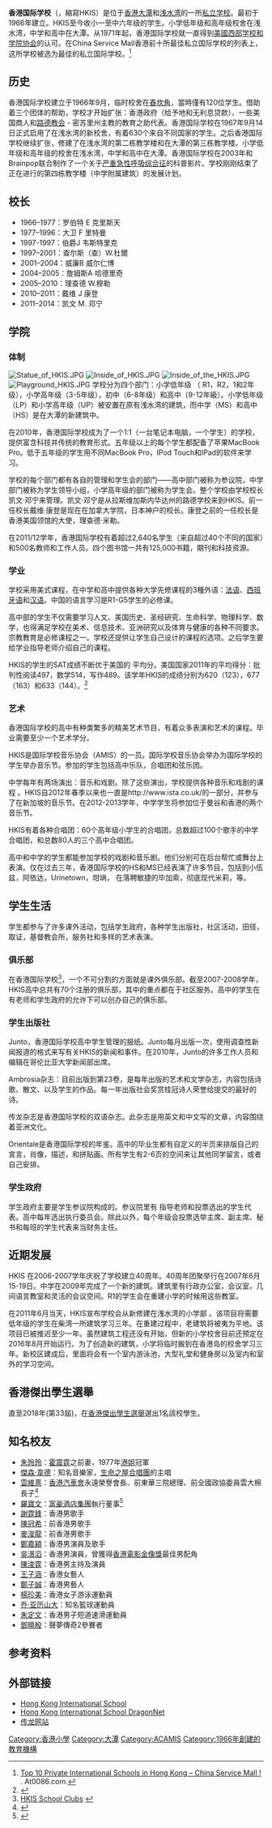 {{not|香港國際學校列表}}
{{Infobox school
| name = 香港国际学校<br>Hong Kong International School
| image = [[File:Hong_Kong_International_School.JPG|280px]]<br>香港國際學校正面景觀
| mission = ''Dedicating our minds to inquiry, our hearts to compassion, and our lives to service and global understanding. An American-style education grounded in the Christian faith and respecting the spiritual lives of all''
| established = 1966
| type = 私營日校（國際學校）
| affiliation = [[基督教|基督教]][[信義宗|信義宗]]
| grades = 小一至中六
| head of school = 凯文 M. 邓宁
| faculty = 250
| staff = 250
| students = 2,640+
| colors = 深红, 白,深蓝
| mascot = 龙
| free_label1 = 高中校长
| free_text1 = 派翠西亞·克里坎普<br>（Patricia Klekamp）
| free_label2 = 中学校长
| free_text2 = 保羅·帕沙蒙特<br>（Paul Passamonte）
| free_label3 = 小学高年级校长
| free_text3 = 布魯斯·凱爾許<br>（Bruce Kelsh）
| free_label4 = 小学低年级校长
| free_text4 = 馬雅·尼爾森<br>（Maya Nelson）
| free_label5 = 校园周边
| free_text5 = 私有校舍
| location = {{HK}}[[浅水湾|浅水湾]]和[[大潭_(香港)|大潭]]
| information = 
| website = [http://www.hkis.edu.hk/ 香港国际学校]
}}

'''香港国际学校'''（{{lang-en|Hong Kong International School}}，縮寫HKIS）是位于[[香港|香港]][[大潭_(香港)|大潭]]和[[浅水湾|浅水湾]]的一所[[私立学校|私立学校]]。最初于1966年建立。HKIS至今收小一至中六年级的学生。小学低年级和高年级校舍在浅水湾，中学和高中在大潭。从1971年起，香港国际学校就一直得到[[美國|美國]][[西部学校和学院协会|西部学校和学院协会]]的认可。在China Service Mail香港前十所最佳私立国际学校的列表上，这所学校被选为最佳的私立国际学校。<ref>[http://www.at0086.com/rank/en-us/20080129210013968.html Top 10 Private International Schools in Hong Kong – China Service Mall !] {{Wayback|url=http://www.at0086.com/rank/en-us/20080129210013968.html |date=20121127115750 }}. At0086.com.</ref>

==历史==
香港国际学校建立于1966年9月，临时校舍在[[舂坎角|舂坎角]]，當時僅有120位学生。借助着三个团体的帮助，学校才开始扩张：香港政府（给予地和无利息贷款）、一些美国商人和[[路德教会|路德教会]] - 密苏里州主教的教育之助代表。香港国际学校在1967年9月14日正式启用了在浅水湾的新校舍，有着630个来自不同国家的学生。之后香港国际学校继续扩张，修建了在浅水湾的第二栋教学楼和在大潭的第三栋教学楼。小学低年级和高年级的校舍在浅水湾，中学和高中在大潭。香港国际学校在2003年和Brainpop联合制作了一个关于[[严重急性呼吸综合征|严重急性呼吸综合征]]的科普影片。学校刚刚结束了正在进行的第四栋教学楼（中学附属建筑）的发展计划。

==校长==
*1966–1977：罗伯特 E 克里斯天
*1977–1996：大卫 F 里特曼
*1997-1997：伯爵J 韦斯特里克
*1997–2001：查尔斯（查）W.杜爾
*2001–2004：威廉B 威尔仁博
*2004–2005：詹姆斯A 哈德里奇
*2005–2010：理查德 W.穆勒
*2010–2011：戴维 J 康登
*2011–2014：凯文 M. 邓宁

==学院==
===体制===
[[File:Statue_of_HKIS.JPG|thumb]]
[[File:Inside_of_HKIS.JPG|thumb]]
[[File:Inside_of_the_HKIS.JPG|thumb]]
[[File:Playground_HKIS.JPG|thumb]]
学校分为四个部门：小学低年级 （ R1，R2，1和2年级），小学高年级（3-5年级），初中（6-8年级）和高中（9-12年級）。小学低年级（LP）和小学高年级（UP）被安置在原有浅水湾的建筑，而中学（MS）和高中（HS）是在大潭的新建筑中。

在2010年，香港国际学校成为了一个1:1（一台笔记本电脑，一个学生）的学校，提供富含科技并传统的教育形式。五年级以上的每个学生都配备了苹果MacBook Pro。低于五年级的学生用不同MacBook Pro，IPod Touch和IPad的软件来学习。

学校的每个部门都有各自的管理和学生会的部门——高中部门被称为参议院，中学部门被称为学生领导小组，小学高年级的部门被称为学生会。整个学校由学校校长凯文·邓宁来管理。凯文·邓宁是从拉斯维加斯内华达州的路德学校来到HKIS。前一任校长戴维·康登是现在在加拿大学院，日本神户的校长。康登之前的一任校长是香港美国领馆的大使，理查德·米勒。

在2011/12学年，香港国际学校有着超过2,640名学生（来自超过40个不同的国家）和500名教师和工作人员。四个图书馆一共有125,000书籍，期刊和科技资源。

===学业===
学校采用美式课程，在中学和高中提供各种大学先修课程的3種外语：[[法语|法语]]、[[西班牙语|西班牙语]]和[[汉语|汉语]]。中国的语言学习是R1-G5学生的必修课。

高中部的学生不仅需要学习人文、美国历史、圣经研究、生命科学、物理科学、数学，也得满足学校在美术、信息技术、亚洲研究以及体育与健康的各种不同要求。宗教教育是必修课程之一。学校还提供让学生自己设计的课程的选项。之后学生要给学业指导老师介绍自己的课程。

HKIS的学生的SAT成绩不断优于美国的 平均分。美国国家2011年的平均得分：批判性阅读497，数学514，写作489。该学年HKIS的成绩分别为620（123），677（163）和633（144）。<ref>{{Cite web |url=http://economix.blogs.nytimes.com/2009/08/27/sat-scores-and-family-income/ |title=存档副本 |accessdate=2013-05-21 |archive-date=2013-05-27 |archive-url=https://web.archive.org/web/20130527213125/http://economix.blogs.nytimes.com/2009/08/27/sat-scores-and-family-income/ |dead-url=no }}</ref>

===艺术===
香港国际学校的高中有种类繁多的精美艺术节目，有着众多表演和艺术的课程。毕业需要至少一个艺术学分。

HKIS是国际学校音乐协会（AMIS）的一员。国际学校音乐协会举办为国际学校的学生举办音乐节。参加的学生包括高中乐队，合唱团和弦乐团。

中学每年有两场演出：音乐和戏剧。除了这些演出，学校提供各种音乐和戏剧的课程 。HKIS自2012年春季以来也一直是http://www.ista.co.uk/的一部分，并参与了在新加坡的音乐节。在2012-2013学年，中学学生将参加位于曼谷和香港的两个音乐节。{{Dead link|date=2018年6月 |bot=InternetArchiveBot |fix-attempted=no }}

HKIS有着各种合唱团：60个高年级小学生的合唱团，总数超过100个歌手的中学合唱团，和总数80人的三个高中合唱团。

高中和中学的学生都能参加学校的戏剧和音乐剧。他们分别可在后台帮忙或舞台上表演。仅在过去三年，香港国际学校的HS和MS已经表演了许多节目，包括到小伍兹，阿依达，Urinetown，坩埚， 在落聘敏捷的毕加索，彻底现代米莉，等。

==学生生活==
学生都参与了许多课外活动，包括学生政府，各种学生出版社，社区活动，田径，取证，基督教会所，服务社和多样的艺术表演。

===俱乐部===
在香港国际学校<ref>[http://dragonnet.hkis.edu.hk/hs/dragonnews/clubs/info.html HKIS School Clubs] {{webarchive|url=https://web.archive.org/web/20080325185120/http://dragonnet.hkis.edu.hk/hs/dragonnews/clubs/info.html |date=2008-03-25 }}</ref>，一个不可分割的方面就是课外俱乐部。截至2007-2008学年，HKIS高中总共有70个注册的俱乐部，其中的重点都在于社区服务。高中的学生在有老师和学生政府的允许下可以创办自己的俱乐部。

===学生出版社===
Junto，香港国际学校高中学生管理的报纸。Junto每月出版一次，使用调查性新闻报道的格式来写有关HKIS的新闻和事件。在2010年，Junto的许多工作人员和编辑在哥伦比亚大学新闻部出席。

Ambrosia杂志：目前出版到第23卷，是每年出版的艺术和文学杂志，内容包括诗歌、散文、以及学生的作品。每一年出版社会奖赏桂冠诗人荣誉给提交的最好的诗。

传龙杂志是香港国际学校的双语杂志。此杂志是用英文和中文写的文章，内容围绕着亚洲文化。

Orientale是香港国际学校的年鉴。高中的毕业生都有自定义的半页来排版自己的宣言，肖像，描述，和拼贴画。所有学生有2-6页的空间来让其他同学留言，或者自己安排。

===学生政府===
学生政府主要是学生参议院构成的。参议院里有 指导老师和投票选出的学生代表。高中每年选出执行委员会。除此以外，每个年级会投票选举主席、副主席、秘书和每班的学生代表来当财务主任。

==近期发展==
HKIS 在2006-2007学年庆祝了学校建立40周年。40周年团聚举行在2007年6月15-19日。中学在2009年完成了一个新的建筑。建筑里有行政办公室，会议室，几间语言教室和灵活的会议空间。R1的学生会在重建小学的时候用这些教室。

在2011年6月当天，HKIS宣布学校会从新修建在浅水湾的小学部 。该项目将需要低年级的学生在柴湾一所建筑学习三年。在重建过程中，老建筑将被夷为平地。该项目已被推迟至少一年。虽然建筑工程还没有开始，但新的小学校舍目前还预定在2016年8月开始运行。为了创造新的建筑，小学将临时搬到在香港岛的校舍学习三年。新校区建成后，里面将会有一个室内游泳池，大型礼堂和健身房以及室内和室外的学习空间。

==香港傑出學生選舉 ==
直至2018年(第33屆)，在[[香港傑出學生選舉|香港傑出學生選舉]]選出1名該校學生。
==知名校友==
*[[朱玲玲|朱玲玲]]：[[霍震霆|霍震霆]]之前妻，1977年[[港姐|港姐]]冠軍
*[[傑森·韋德|傑森·韋德]]：知名音樂家，[[生命之屋合唱團|生命之屋合唱團]]的主唱
*[[雲維熹|雲維熹]]：[[香港汽車會|香港汽車會]]永遠榮譽會長、前東華三院總理、前全國政協委員雲大棉長子<ref>{{web reference|URL=http://paper.wenweipo.com/2006/04/12/HK0604120160.htm|title=雲維熹簡歷|work=香港文匯報|year=2006年|date=4月12日|accessdate=2018-02-24|archive-date=2018-02-24|archive-url=https://web.archive.org/web/20180224121338/http://paper.wenweipo.com/2006/04/12/HK0604120160.htm|dead-url=no}}</ref>
*[[羅寶文|羅寶文]]：[[富豪酒店集團|富豪酒店集團]]執行董事<ref>{{web reference|URL=http://eastweek.my-magazine.me/main/2799|title=走過的青葱歲月|work=東周刊 第310期 Book B 【名人講場】|year=2009年|date=8月5日|accessdate=2017-12-06|archive-date=2017-12-06|archive-url=https://web.archive.org/web/20171206144118/http://eastweek.my-magazine.me/main/2799|dead-url=no}}</ref>
*[[謝霆鋒|謝霆鋒]]：香港男歌手
*[[陳冠希|陳冠希]]：前香港男歌手
*[[麥浚龍|麥浚龍]]：前香港男歌手
*[[鄭嘉穎|鄭嘉穎]]：香港男演員及歌手
*[[吳澋滔|吳澋滔]]：香港男演員，曾獲得[[香港電影金像獎|香港電影金像獎]]最佳男配角
*[[陳浚霆|陳浚霆]]：香港男主持及演員
*[[王子涵|王子涵]]：香港女藝人
*[[鄭子誠|鄭子誠]]：香港男藝人
*[[楊珍美|楊珍美]]：香港女子游泳運動員
*[[乔·亚历山大|乔·亚历山大]]：知名籃球運動員
*[[Sidney_Chu|朱定文]]：香港男子短道速滑運動員
*[[鄧曉殷|鄧曉殷]]：聲夢傳奇2參賽者

== 参考资料 ==
{{reflist|colwidth=30em}}

==外部链接==
{{Commonscat|Hong Kong International School}}
*[http://www.hkis.edu.hk/ Hong Kong International School]
*[https://web.archive.org/web/20050828040455/http://dragonnet.hkis.edu.hk/ Hong Kong International School DragonNet]
*[https://web.archive.org/web/20101122112733/http://dragonnet.hkis.edu.hk/hs/chuanlong/ 传龙网站] 

{{在香港的國際學校}}
{{在中华人民共和国的美国国际学校}}
{{coord|22|14|3|N|114|13|41|E|display=title}}

[[Category:香港小學|Category:香港小學]]
[[Category:大潭|Category:大潭]]
[[Category:ACAMIS|Category:ACAMIS]]
[[Category:1966年創建的教育機構|Category:1966年創建的教育機構]]